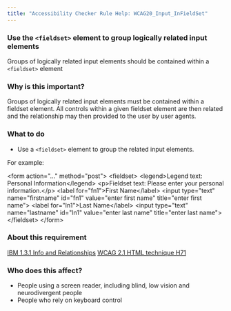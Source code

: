 ```yaml
---
title: "Accessibility Checker Rule Help: WCAG20_Input_InFieldSet"
---
```


<div className="toolHelp">
<Row>
<Column colLg={16} colMd={8} colSm={4} className="toolHead">

### Use the `<fieldset>` element to group logically related input elements

<div id="locLevel"></div>

Groups of logically related input elements should be contained within a `<fieldset>` element

</Column>
</Row>
<Row>
<Column colLg={11} colMd={5} colSm={4} className="toolMain">

### Why is this important?

Groups of logically related input elements must be contained within a fieldset element. All controls within a given fieldset element are then related and the relationship may then provided to the user by user agents.

<div id="locSnippet"></div>

### What to do

 * Use a `<fieldset>` element to group the related input elements.

For example:

<CodeSnippet type="multi" light={true}>&lt;form action="..." method="post"&gt;
    &lt;fieldset&gt;
        &lt;legend&gt;Legend text: Personal Information&lt;/legend&gt;
        &lt;p&gt;Fieldset text: Please enter your personal information.&lt;/p&gt;
        &lt;label for="fn1"&gt;First Name&lt;/label&gt;
        &lt;input type="text" name="firstname" id="fn1" value="enter first name" title="enter first name"&gt;
        &lt;label for="ln1"&gt;Last Name&lt;/label&gt;
        &lt;input type="text" name="lastname" id="ln1" value="enter last name" title="enter last name"&gt;
    &lt;/fieldset&gt;
&lt;/form&gt;</CodeSnippet>

</Column>
<Column colLg={5} colMd={3} colSm={4} className="toolLeft">

### About this requirement

[IBM 1.3.1 Info and Relationships](https://www.ibm.com/able/requirements/requirements/#1_3_1)
[WCAG 2.1 HTML technique H71](https://www.w3.org/WAI/WCAG21/Techniques/html/H71)

### Who does this affect?

 * People using a screen reader, including blind, low vision and neurodivergent people
 * People who rely on keyboard control

</Column>
</Row>
</div>

